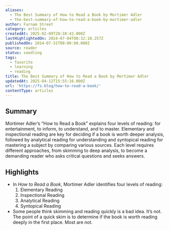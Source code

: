 ```yaml
---
aliases:
  - The Best Summary of How to Read a Book by Mortimer Adler
  - the-best-summary-of-how-to-read-a-book-by-mortimer-adler
author: Farnam Street
category: articles
createdAt: 2025-02-09T20:38:42.000Z
lastHighlightedOn: 2024-07-04T08:32:10.257Z
publishedOn: 2014-07-31T00:00:00.000Z
source: reader
status: seedling
tags:
  - favorite
  - learning
  - reading
title: The Best Summary of How to Read a Book by Mortimer Adler
updatedAt: 2025-04-12T15:55:16.000Z
url: 'https://fs.blog/how-to-read-a-book/'
contentType: articles
---
```

## Summary

Mortimer Adler’s “How to Read a Book” explains four levels of reading: for entertainment, to inform, to understand, and to master. Elementary and inspectional reading are key for deciding if a book is worth deeper analysis, followed by analytical reading for understanding and syntopical reading for mastering a subject by comparing various sources. Each level requires different approaches, from skimming to deep analysis, to become a demanding reader who asks critical questions and seeks answers.

## Highlights

- In _How to Read a Book_, Mortimer Adler identifies four levels of reading:
  1. Elementary Reading
  2. Inspectional Reading
  3. Analytical Reading
  4. Syntopical Reading
- Some people think skimming and reading quickly is a bad idea. It’s not.
  The point of a quick skim is to determine if the book is worth reading deeply in the first place. Most are not.
